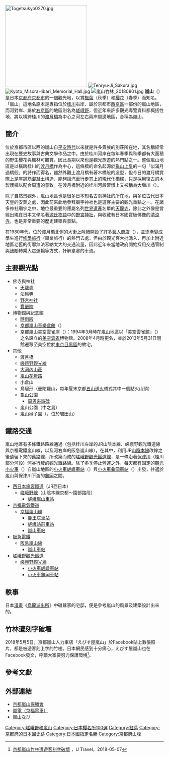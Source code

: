[[File:Togetsukyo0270.jpg|260px]]
[[File:Tenryu-Ji_Sakura.jpg|thumb]]
[[File:Kyoto_MisoraHibari_Memorial_Hall.jpg|thumb]]
[[File:嵐山竹林_20180801.jpg|thumb]]
'''嵐山'''（{{lang-ja|嵐山}}）是日本[[京都府|京都府]][[京都市|京都市]]的一個觀光地，以賞[[楓葉|楓葉]]（秋季）和[[櫻花|櫻花]]（春季）而知名。「嵐山」這地名原本是專指位於[[桂川_(淀川水系)|桂川]]右岸、屬於京都市[[西京區|西京區]]一部份的嵐山地區，而河對岸、屬於[[右京區|右京區]]的地區則名為[[嵯峨野|嵯峨野]]，但近年來許多觀光導覽資料都概括性地，將以橫跨桂川的[[渡月橋|渡月橋]]為中心之河左右兩岸周邊地區，合稱為嵐山。

==簡介==

位於京都市區以西的嵐山自[[平安時代|平安時代]]以來就是許多貴族的別莊所在地，其名稱經常出現在歷史故事與古典文學作品之中。由於桂川河岸在每年春季與秋季都有大面積的野生櫻花與楓林可觀賞，因此長期以來也是觀光旅遊的熱門點之一。整個嵐山地區是以橫跨桂川的[[渡月橋|渡月橋]]作為中心，這條橋的命名起源於[[龜山天皇|龜山上皇]]的一句「似滿月過橋般」的詩作而得名，雖然外觀上渡月橋有著木橋般的造型，但今日的渡月橋實際上是座[[鋼筋混凝土|鋼筋混凝土]]構造、能夠讓汽車行走其上的現代化橋樑，只是採用復古的木製護欄以配合周遭的景致。在渡月橋附近的桂川河段習慣上又被稱為大堰川（{{lang|ja|おおいかわ}}）。

除了自然景觀外，嵐山地區也是很多日本知名古剎神社的所在地，與多位古代日本天皇的安葬之處，因此前來此地參拜廟宇神社也是遊客主要的觀光重點之一。在諸多神社廟宇之中，地位最重要的應屬名列[[世界遺產|世界遺產]]名單的[[天龍寺|天龍寺]]，除此之外像是曾經出現在日本文學名著[[源氏物語|源氏物語]]中的[[野宮神社|野宮神社]]，與收藏有日本國寶級佛像的[[清涼寺_(京都市)|清涼寺]]，也是非常重要的歷史建築與景點。

在1980年代，位於渡月橋北側的大街上陸續開設了許多[[藝人商店|藝人商店]]（{{lang|ja|タレントショップ}}），並逐漸變成學生進行[[修學旅行|修學旅行]]（畢業旅行）的熱門去處。但由於觀光客大批湧入，再加上附近地區老舊的街廓無法容納太大的交通流量，因此近年來當地政府開始採用交通管制與鼓勵轉乘大眾運輸等方式，抒解壅塞的車流。

== 主要觀光點 ==
* 佛寺與神社
**[[天龍寺|天龍寺]]
**[[法輪寺_(京都市西京區)|法輪寺]]
**[[野宮神社|野宮神社]]
**[[寶嚴院|寶嚴院]]
* 博物館與紀念館
**[[時雨殿|時雨殿]]
**[[京都嵐山音樂盒館|京都嵐山音樂盒館]]（{{lang|ja|京都嵐山オルゴール館}}）
**京都嵐山美空雲雀座（{{lang|ja|京都嵐山美空ひばり座}}）：1994年3月時在嵐山地區以「美空雲雀館」（{{lang|ja|美空ひばり館}}）之名設立的[[美空雲雀|美空雲雀]]博物館。2008年4月時更名，並於2013年5月31日閉館遷移至美空位於[[東京都|東京]][[目黑區|目黑區]]的故宅{{R|MisoraHibari}}。
* 其他
**[[渡月橋|渡月橋]]
**[[嵯峨野觀光線|嵯峨野觀光線]]
**[[大河內山莊|大河內山莊]]
**[[嵐山花燈路|嵐山花燈路]]
**小倉山
**鳥居形（曼陀羅山，每年夏末京都[[五山送火|五山送火]]儀式其中一個點火山頭）
**[[龜山公園_(京都市)|龜山公園]]
***[[周恩來詩碑|周恩來詩碑]]
**嵐山公園（中之島）
**嵐山猴子園（{{lang|ja|嵐山モンキーパーク}}，位於岩田山）

==鐵路交通==

嵐山地區有多條鐵路路線通過（包括桂川左岸的JR山陰本線、嵯峨野觀光鐵道線與京福電鐵嵐山線，以及河右岸的阪急嵐山線），在其中，利用JR[[山陰本線|山陰本線]]改線之後遺留下來的舊路線，所改築而成的[[嵯峨野觀光鐵道線|嵯峨野觀光鐵道線]]，是一條沿著[[保津川|保津川]]（桂川部分河段）河谷行駛的觀光鐵路線。除了冬季停止營運之外，每天都有固定的[[觀光小火車|觀光小火車]]（{{lang|ja|トロッコ列車}}）自嵐山地區的[[小火車嵯峨車站|小火車嵯峨車站]]（{{lang|ja|トロッコ嵯峨駅}}）與[[小火車龜岡車站|小火車龜岡車站]]（{{lang|ja|トロッコ亀岡駅}}）出發，往返於嵐山與保津川下游的[[龜岡市|龜岡]]之間。

* [[西日本旅客鐵道|西日本旅客鐵道]]（JR西日本）
** [[嵯峨野線|嵯峨野線]]（山陰本線京都～園部路段）
***[[嵯峨嵐山車站|嵯峨嵐山車站]]
*[[京福電氣鐵道|京福電氣鐵道]]
**[[京福嵐山線|京福嵐山線]]
***[[鹿王院車站|鹿王院車站]]
***[[嵯峨站前車站|嵯峨站前車站]]
***[[嵐山車站_(京福電鐵)|嵐山車站]]
*[[阪急電鐵|阪急電鐵]]
**[[阪急嵐山線|阪急嵐山線]]
***[[嵐山車站_(阪急)|嵐山車站]]
*[[嵯峨野觀光鐵道|嵯峨野觀光鐵道]]
**[[嵯峨野觀光線|嵯峨野觀光線]]
***[[小火車嵯峨車站|小火車嵯峨車站]]
***[[小火車龜岡車站|小火車龜岡車站]]

==軼事==
日本[[漫畫|漫畫]]《[[烏龍派出所|烏龍派出所]]》中磯鷲家的宅邸，便是參考嵐山的風景及建築設計出來的。

==竹林遭刻字破壞==
2018年5月5日，京都嵐山人力車店「えびす屋嵐山」於Facebook貼上數張照片，都是被遊客刻上字的竹樹。日本網民感到十分痛心，えびす屋嵐山也在Facebook發文，呼籲大家要努力保護環境<ref>[https://travel.ulifestyle.com.hk/news/detail/23707/ 京都嵐山竹林遭遊客刻字破壞] {{Wayback|url=https://travel.ulifestyle.com.hk/news/detail/23707/ |date=20200915212414 }}，U Travel，2018-05-07</ref>。

==參考文獻==
{{reflist|
<ref>《京都 2006全新版》（MAP-人人遊日本系列叢書），原著 實業之日本社Blue Guide編輯部，翻譯 蔡宜甄，人人出版社（2005年，台北），ISBN 986-7916-87-5</ref>

<ref>《嵯峨野觀光小火車導覽地圖》，嵯峨野觀光鐵道 印行</ref>
|refs=
<ref name="MisoraHibari">{{cite web |url=http://www.misorahibariza.jp/top/ |language=ja |script-title=ja:大切なファンお客様へ |publisher=京都嵐山美空雲雀座官方網站 |date= |accessdate=2013年12月6日 |deadurl=yes |archiveurl=https://web.archive.org/web/20131109235248/http://www.misorahibariza.jp/top/ |archivedate=2013年11月9日 }}</ref>
}}

== 外部連結 ==
{{Commonscat|Arashiyama}}
* [http://www.arashiyamahoshokai.com/ 京都嵐山保勝會] {{Wayback|url=http://www.arashiyamahoshokai.com/ |date=20210120103015 }}
* [http://www.keifuku.co.jp/ 嵐電（京福電車）] {{Wayback|url=http://www.keifuku.co.jp/ |date=20210213143045 }}
* [https://web.archive.org/web/20120321233451/http://www.arashiyama-navi.info/ 嵐山なび]

[[Category:嵯峨野和嵐山|Category:嵯峨野和嵐山]]
[[Category:日本櫻名所100選|Category:日本櫻名所100選]]
[[Category:紅葉|Category:紅葉]]
[[Category:京都府的日本國史跡|Category:京都府的日本國史跡]]
[[Category:日本國指定名勝|Category:日本國指定名勝]]
[[Category:京都府山峰|Category:京都府山峰]]